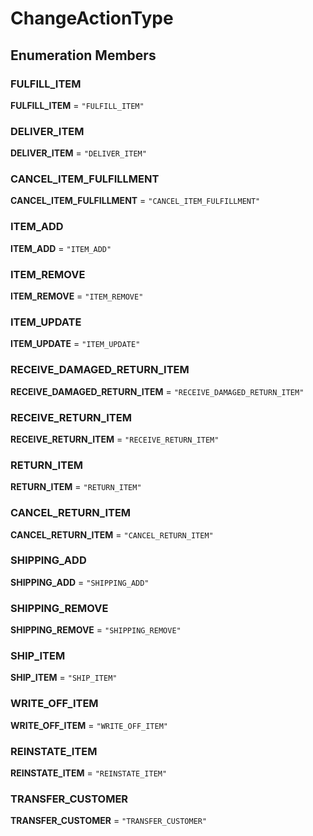 
# ChangeActionType

## Enumeration Members

### FULFILL\_ITEM

 **FULFILL\_ITEM** = `"FULFILL_ITEM"`

### DELIVER\_ITEM

 **DELIVER\_ITEM** = `"DELIVER_ITEM"`

### CANCEL\_ITEM\_FULFILLMENT

 **CANCEL\_ITEM\_FULFILLMENT** = `"CANCEL_ITEM_FULFILLMENT"`

### ITEM\_ADD

 **ITEM\_ADD** = `"ITEM_ADD"`

### ITEM\_REMOVE

 **ITEM\_REMOVE** = `"ITEM_REMOVE"`

### ITEM\_UPDATE

 **ITEM\_UPDATE** = `"ITEM_UPDATE"`

### RECEIVE\_DAMAGED\_RETURN\_ITEM

 **RECEIVE\_DAMAGED\_RETURN\_ITEM** = `"RECEIVE_DAMAGED_RETURN_ITEM"`

### RECEIVE\_RETURN\_ITEM

 **RECEIVE\_RETURN\_ITEM** = `"RECEIVE_RETURN_ITEM"`

### RETURN\_ITEM

 **RETURN\_ITEM** = `"RETURN_ITEM"`

### CANCEL\_RETURN\_ITEM

 **CANCEL\_RETURN\_ITEM** = `"CANCEL_RETURN_ITEM"`

### SHIPPING\_ADD

 **SHIPPING\_ADD** = `"SHIPPING_ADD"`

### SHIPPING\_REMOVE

 **SHIPPING\_REMOVE** = `"SHIPPING_REMOVE"`

### SHIP\_ITEM

 **SHIP\_ITEM** = `"SHIP_ITEM"`

### WRITE\_OFF\_ITEM

 **WRITE\_OFF\_ITEM** = `"WRITE_OFF_ITEM"`

### REINSTATE\_ITEM

 **REINSTATE\_ITEM** = `"REINSTATE_ITEM"`

### TRANSFER\_CUSTOMER

 **TRANSFER\_CUSTOMER** = `"TRANSFER_CUSTOMER"`
